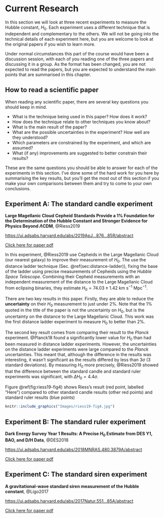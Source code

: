 Current Research {#ch:current-research}
===================================

In this section we will look at three recent experiments to measure the Hubble constant, $H_0$. Each experiment uses a different technique that is independent and complementary to the others. We will not be going into the technical details of each experiment here, but you are welcome to look at the original papers if you wish to learn more.

Under normal circumstances this part of the course would have been a discussion session, with each of you reading one of the three papers and discussing it in a group. As the format has been changed, you are not expected to read the papers, but you are expected to understand the main points that are summarised in this chapter. 

How to read a scientific paper {#sec:how-to-read}
------------------

When reading any scientific paper, there are several key questions you should keep in mind. 

* What is the technique being used in this paper? How does it work?
* How does the technique relate to other techniques you know about? 
* What is the main result of the paper? 
* What are the possible uncertainties in the experiment? How well are they understood?
* Which parameters are constrained by the experiment, and which are assumed?
* What (if any) improvements are suggested to better constrain their results?

These are the same questions you should be able to answer for each of the experiments in this section. I've done some of the hard work for you here by summarising the key results, but you'll get the most out of this section if you make your own comparisons between them and try to come to your own conclusions.

Experiment A: The standard candle experiment {#sec:candle-paper}
-----------

**Large Magellanic Cloud Cepheid Standards Provide a 1\% Foundation for the Determination of the Hubble Constant and Stronger Evidence for Physics Beyond $\Lambda$CDM**, @Riess2019

[https://ui.adsabs.harvard.edu/abs/2019ApJ...876...85R/abstract](https://ui.adsabs.harvard.edu/abs/2019ApJ...876...85R/abstract)

[Click here for paper pdf](Riess\_2019\_ApJ\_876\_85.pdf)

In this experiment, @Riess2019 use Cepheids in the Large Magellanic Cloud (our nearest galaxy) to improve their measurement of $H_0$. The use the distance ladder technique (Sec. \@ref(sec:distance-ladder)), fixing the base of the ladder using precise measurements of Cepheids using the *Hubble Space Telescope*. Combining their Cepheid measurements with an independent measurement of the distance to the Large Magellanic Cloud from eclipsing binaries, they estimate $H_0 = 74.03 \pm 1.42$ km s$^{-1}$ Mpc$^{-1}$.

There are two key results in this paper. Firstly, they are able to reduce the **uncertainty** on their $H_0$ measurement to just under 2%. Note that the 1% quoted in the title of the paper is not the uncertainty on $H_0$, but is the uncertainty on the distance to the Large Magellanic Cloud. This work was the first distance ladder experiment to measure $H_0$ to better than 2%. 

The second key result comes from comparing their result to the *Planck* experiment. @Planck18 found a significantly lower value for $H_0$ than had been measured in distance ladder experiments. However, the uncertainties on the distance ladder experiments were large compared to the *Planck* uncertainties. This meant that, although the difference in the results was interesting, it wasn't significant as the results differed by less than 3$\sigma$ (3 standard deviations). By measuring $H_0$ more precisely, @Riess2019 showed that the difference between the standard candle and standard ruler experiments was significant, with $\Delta H_0 = 4.4\sigma$. 

Figure \@ref(fig:riess19-fig4) shows Riess's result (red point, labelled "Here") compared to other standard candle results (other red points) and standard ruler results (blue points)

```r
knitr::include_graphics("Images/riess19-fig4.jpg")
```

Experiment B: The standard ruler experiment {#sec:ruler-paper}
-----------

**Dark Energy Survey Year 1 Results: A Precise $H_0$ Estimate from DES Y1, BAO, and D/H Data**, @DES2018

[https://ui.adsabs.harvard.edu/abs/2018MNRAS.480.3879A/abstract](https://ui.adsabs.harvard.edu/abs/2018MNRAS.480.3879A/abstract) 

[Click here for paper pdf](Abbott\_2018.pdf)

Experiment C: The standard siren experiment {#sec:siren-paper}
----------

**A gravitational-wave standard siren measurement of the Hubble constant**, @Ligo2017

[https://ui.adsabs.harvard.edu/abs/2017Natur.551...85A/abstract](https://ui.adsabs.harvard.edu/abs/2017Natur.551...85A/abstract)

[Click here for paper pdf](nature24471.pdf)

